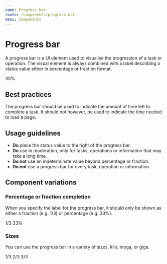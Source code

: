 ```yaml
---
name: Progress bar
route: /components/progress-bar
menu: Components
---
```



# Progress bar

A progress bar is a UI element used to visualise the progression of a task or
operation. The visual element is always combined with a label describing a
status value either in percentage or fraction format.

<Playground>
  <ProgressBar max={100} value={30} size={ProgressBar.KILO}>
    30%
  </ProgressBar>
</Playground>

## Best practices

The progress bar should be used to indicate the amount of time left to complete
a task. It should not however, be used to indicate the time needed to load a page.

## Usage guidelines

- **Do** place the status value to the right of the progress bar.
- **Do** use in moderation, only for tasks, operations or information that may take a long time.
- **Do not** use an indeterminate value beyond percentage or fraction.
- **Do not** use a progress bar for every task, operation or information.

## Component variations

### Percentage or fraction completion

When you specify the label for the progress bar, it should only be shown
as either a fraction (e.g. 1/3) or percentage (e.g. 33%).

<Playground>
  <Fragment>
    <ProgressBar max={3} value={1} size={ProgressBar.KILO}>
      1/3
    </ProgressBar>
    <ProgressBar max={3} value={1} size={ProgressBar.KILO}>
      33%
    </ProgressBar>
  </Fragment>
</Playground>

### Sizes

You can use the progress bar in a variety of sizes, kilo, mega, or giga.

<Playground>
  <Fragment>
    <ProgressBar max={3} value={1} size={ProgressBar.KILO}>
      1/3
    </ProgressBar>
    <ProgressBar max={3} value={2} size={ProgressBar.MEGA}>
      2/3
    </ProgressBar>
    <ProgressBar max={3} value={3} size={ProgressBar.GIGA}>
      3/3
    </ProgressBar>
  </Fragment>
</Playground>
